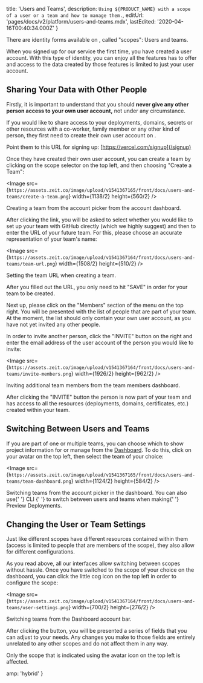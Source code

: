 
  title: 'Users and Teams',
  description: `Using ${PRODUCT_NAME} with a scope of a user or a team and how to manage them.`,
  editUrl: 'pages/docs/v2/platform/users-and-teams.mdx',
  lastEdited: '2020-04-16T00:40:34.000Z'
}

There are identity forms available on <ProductName />, called "scopes": Users and teams.

When you signed up for our service the first time, you have created a user account. With this type of identity, you can enjoy all the features <ProductName /> has to offer and access to the data created by those features is limited to just your user account.

## Sharing Your Data with Other People

Firstly, it is important to understand that you should **never give any other person access to your own user account,** not under any circumstance.

If you would like to share access to your deployments, domains, secrets or other resources with a co-worker, family member or any other kind of person, they first need to create their own user account on <ProductName />.

Point them to this URL for signing up: [https://vercel.com/signup](/signup)

Once they have created their own user account, you can create a team by clicking on the scope selector on the top left, and then choosing "Create a Team":

<Image src={`https://assets.zeit.co/image/upload/v1541367165/front/docs/users-and-teams/create-a-team.png`}
  width={1138/2}
  height={560/2}
/>
<Caption>Creating a team from the account picker from the <Link href="/dashboard">account dashboard</Link>.</Caption>

After clicking the link, you will be asked to select whether you would like to set up your team with GitHub directly (which we highly suggest) and then to enter the URL of your future team. For this, please choose an accurate representation of your team's name:

<Image src={`https://assets.zeit.co/image/upload/v1541367164/front/docs/users-and-teams/team-url.png`}
  width={1508/2}
  height={510/2}
/>
<Caption>Setting the team URL when creating a team.</Caption>

After you filled out the URL, you only need to hit "SAVE" in order for your team to be created.

Next up, please click on the "Members" section of the menu on the top right. You will be presented with the list of people that are part of your team. At the moment, the list should only contain your own user account, as you have not yet invited any other people.

In order to invite another person, click the "INVITE" button on the right and enter the email address of the user account of the person you would like to invite:

<Image src={`https://assets.zeit.co/image/upload/v1541367164/front/docs/users-and-teams/invite-members.png`}
  width={1926/2}
  height={962/2}
/>
<Caption>Inviting additional team members from the team members dashboard.</Caption>

After clicking the "INVITE" button the person is now part of your team and has access to all the resources (deployments, domains, certificates, etc.) created within your team.

## Switching Between Users and Teams

If you are part of one or multiple teams, you can choose which to show project information for or manage from the [<OrgName /> Dashboard](/dashboard). To do this, click on your avatar on the top left, then select the team of your choice:

<Image src={`https://assets.zeit.co/image/upload/v1541367165/front/docs/users-and-teams/team-dashboard.png`}
  width={1124/2}
  height={584/2}
/>
<Caption>Switching teams from the account picker in the <Link href="/dashboard">dashboard</Link>.</Caption>

<Note>
  You can also use{' '}
  <Link href="/docs/now-cli#commands/switch">
    <ProductShortName /> CLI
  </Link>{' '}
  to switch between users and teams when making{' '}
  <Link href="/docs/v2/platform/deployments#preview">Preview Deployments</Link>.
</Note>

## Changing the User or Team Settings

Just like different scopes have different resources contained within them (access is limited to people that are members of the scope), they also allow for different configurations.

As you read above, all our interfaces allow switching between scopes without hassle. Once you have switched to the scope of your choice on the dashboard, you can click the little cog icon on the top left in order to configure the scope:

<Image src={`https://assets.zeit.co/image/upload/v1541367164/front/docs/users-and-teams/user-settings.png`}
  width={700/2}
  height={276/2}
/>
<Caption>Switching teams from the <OrgName /> Dashboard account bar.</Caption>

After clicking the button, you will be presented a series of fields that you can adjust to your needs. Any changes you make to those fields are entirely unrelated to any other scopes and do not affect them in any way.

Only the scope that is indicated using the avatar icon on the top left is affected.


  amp: 'hybrid'
}
